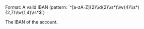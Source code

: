 <ResponseField name="IBAN" type="string">
Format: A valid IBAN (pattern: `^[a-zA-Z]{2}\\d{2}\\s*(\\w{4}\\s*){2,7}\\w{1,4}\\s*$`)

The IBAN of the account.
</ResponseField>